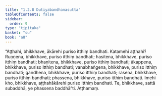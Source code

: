 ```yaml
---
title: "1.2.8 Dutiyabandhanasutta"
tableOfContents: false
sidebar:
  order: 9
type: "tipitaka"
basket: "su"
book: "a8"
---
```



<DynamicBreadcrumb />

<Division number="18" book="a8">

<Paragraph number="178" book="a8">
“Aṭṭhahi, bhikkhave, ākārehi puriso itthiṃ bandhati. Katamehi aṭṭhahi? Ruṇṇena, bhikkhave, puriso itthiṃ bandhati; hasitena, bhikkhave, puriso itthiṃ bandhati; bhaṇitena, bhikkhave, puriso itthiṃ bandhati; ākappena, bhikkhave, puriso itthiṃ bandhati; vanabhaṅgena, bhikkhave, puriso itthiṃ bandhati; gandhena, bhikkhave, puriso itthiṃ bandhati; rasena, bhikkhave, puriso itthiṃ bandhati; phassena, bhikkhave, puriso itthiṃ bandhati. Imehi kho, bhikkhave, aṭṭhahākārehi puriso itthiṃ bandhati. Te, bhikkhave, sattā subaddhā, ye phassena baddhā”ti.

</Paragraph>
</Division>

<Paragraph number="179" type="center" book="a8">
Aṭṭhamaṃ.
</Paragraph>